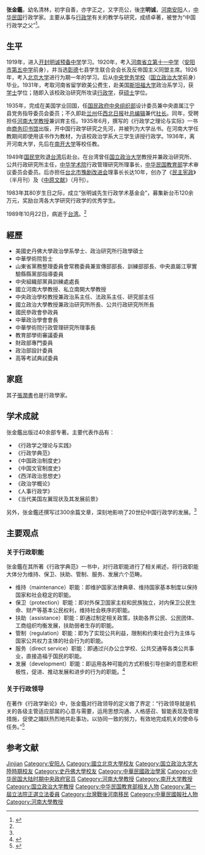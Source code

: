 {{noteTA
|T=zh-hans:张金鉴;zh-hk:張金鑑;zh-tw:張金鑑;
|1=zh-hans:张金鉴;zh-hk:張金鑑;zh-tw:張金鑑;
}}
{{Otheruses|张金鉴}}
{{refimprove|time=2013-11-15T14:57:16+00:00}}
{{Infobox scientist
| name              = 张金鑑
| native_name       = 
| native_name_lang  = 
| image             = 張金鑑.jpg
| image_size        = 
| alt               = 
| caption           = 
| birth_date        = 光緒二十九年十月十七日〔1903年12月5日〕
| birth_place       = {{QING|河南省}}[[彰德府|彰德府]][[安阳縣|安阳縣]]
| death_date        ={{dda|1989|10|22|1903|12|5}}
| death_place       = {{TWN}}
| resting_place     = 
| resting_place_coordinates = <!-- 
                      {{Coord|LAT|LONG|type:landmark|display=inline,title}} -->
| other_names       = 张明诚
| residence         = 
| citizenship       = 
| nationality       = {{ROC}}
| fields            = [[行政学|行政学]]、[[政治学|政治学]]
| workplaces        = [[国民政府中央组织部|国民政府中央组织部]]<br>[[江宁县党务指导委员会|江宁县党务指导委员会]]<br>[[西北日报|西北日报]]社<br>[[河南大学|河南大学]]<br>[[南开大学|南开大学]]<br>[[国立政治大学|国立政治大学]]<br>[[中华学术院|中华学术院]]行政管理研究所<br>[[中华民国教育部|中华民国教育部]]学术审议委员会<br>[[台北市豫剧改进会|台北市豫剧改进会]]
| alma_mater        = [[开封明诚预备中学|开封明诚预备中学]]<br>[[河南省立第十一中学|河南省立第十一中学]]<br>[[北京大学|北京大学]]<br>[[中央党务学校|中央党务学校]]<br>[[斯坦福大学|斯坦福大学]]
| thesis_title      = 
| thesis_url        = 
| thesis_year       = 
| doctoral_advisor  = 
| academic_advisors = 
| doctoral_students = 
| notable_students  = 
| known_for         = 
| author_abbrev_bot = 
| author_abbrev_zoo = 
| influences        = 
| influenced        = 
| awards            = 
| signature         = <!--(filename only)-->
| signature_alt     = 
| website           = <!-- {{URL|www.example.com}} -->
| footnotes         = 
| spouse            = 
| children          = 
}}

'''张金鑑'''{{BD|1903年|12月5日|1989年|10月22日|}}，幼名清林，初字自善，亦字正之，又字亮公，後[[表字|字]]'''明诚'''，[[河南省|河南]][[安阳市|安阳]]人，[[中华民国|中华民国]]行政学家。主要从事与[[行政学|行政学]]有关的教学与研究，成绩卓著，被誉为“中国行政学之父”<ref name="dahe">{{cite news |author= |title=张金鑑：中国行政学之父 |url=http://newpaper.dahe.cn/hnrb/html/2012-08/02/content_758203.htm |format= |work=河南日报 |publisher=河南日报报业集团 |location=郑州 |id= |page=11 |date=2012-08-02 |accessdate=2013-11-15 |language=zh-cn |quote= |archiveurl=https://web.archive.org/web/20160306101433/http://newpaper.dahe.cn/hnrb/html/2012-08/02/content_758203.htm |archivedate=2016-03-06 }}</ref>。

== 生平 ==
1919年，进入[[开封明诚预备中学|开封明诚预备中学]]学习。1920年，考入[[河南省立第十一中学|河南省立第十一中学]]（[[安阳市第五中学|安阳市第五中学]]前身），并当选[[彰德|彰德]]七县学生联合会会长及反帝国主义同盟主席。1926年，考入[[北京大学|北京大学]]进行为期一年的学习。后从[[中央党务学校|中央党务学校]]（[[国立政治大学|国立政治大学]]前身）毕业。1931年，考取河南省留学欧美公费生，赴美国[[斯坦福大学|斯坦福大学]]政治系学习，获[[学士|学士]]学位；随即入该校政治研究所攻读[[行政学|行政学]]，获[[硕士|硕士]]学位。

1935年，完成在美国学业回国，任[[国民政府中央组织部|国民政府中央组织部]]设计委员兼中央直属江宁县党务指导委员会委员；不久即赴[[兰州市|兰州]]任[[西北日报|西北日报]]社[[总编辑|总编辑]]兼代[[社长|社长]]。同年，受聘担任[[河南大学|河南大学]][[教授|教授]]兼训育主任。1935年6月，撰写的《行政学之理论与实际》一书由[[商务印书馆|商务印书馆]]出版，开中国行政学研究之先河，并被列为大学丛书。在河南大学任教期间即使用该书作为教材，为该校政治学系大三学生讲授行政学。1936年，离开河南大学，先后在[[南开大学|南开大学]]等校任教。

1949年[[国民党|国民党]]败退[[台湾|台湾]]后赴台。在台湾曾任[[国立政治大学|国立政治大学]]教授并兼政治研究所、公共行政研究所主任，[[中华学术院|中华学术院]]行政管理研究所理事长，[[中华民国教育部|中华民国教育部]]学术审议委员会委员。后亦担任[[台北市豫剧改进会|台北市豫剧改进会]]理事长长达10年，创办了《[[民主宪政|民主宪政]]》（半月刊）及《[[中原文献|中原文献]]》（月刊）。

1983年其80岁生日之际，成立“张明诚先生行政学术基金会”，募集新台币120余万元，奖励台湾各大学研究行政学的优秀学生。

1989年10月22日，病逝于[[台湾|台湾]]。<ref name="dahe" />
== 經歷 ==
* 美國史丹佛大學政治學系學士、政治研究所行政學碩士
* 中華學術院哲士
* 山東省黨務整理委員會常務委員兼宣傳部部長、訓練部部長、中央直屬江寧實驗縣縣黨部指導委員
* 中央組織部黨員訓練處處長
* 國立河南大學教授、私立南開大學教授
* 中央政治學校教授兼政治系主任、法政系主任、研究部主任
* 國立政治大學教授兼政治研究所所長、公共行政研究所所長
* 國民參政會參政員
* 中華政治學會會長
* 中華學術院行政管理研究所理事長
* 教育部學術審議委員
* 財政部專門委員
* 政治部設計委員
* 高等考試典試委員

== 家庭 ==
其子[[張潤書|張潤書]]也是行政學家。

== 学术成就 ==
张金鑑出版过40余部专著。主要代表作品有：
*《行政学之理论与实践》
*《行政学典范》
*《中国政治制度史》
*《中国文官制度史》
*《西洋政治思想史》
*《政治学概论》
*《人事行政学》
*《当代美国左翼现状及其发展前景》
另外，张金鑑还撰写过300余篇文章，深刻地影响了20世纪中国行政学的发展。<ref name="dahe" />

== 主要观点 ==
=== 关于行政职能 ===
张金鑑在其所著《行政学典范》一书中，对行政职能进行了相关阐述，将行政职能大体分为维持、保卫、扶助、管制、服务、发展六个范畴。
* 维持（maintenance）职能：即维护国家法律典章、维持国家基本制度以保持国家和社会稳定的职能。
* 保卫（protection）职能：即对外保卫国家主权和民族独立，对内保卫公民生命、财产等基本公民权利，维持社会秩序的职能。
* 扶助（assistance）职能：即通过制定相关政策，扶助各界公民、公民团体、工商组织均衡发展，扶助弱者生存的职能。
* 管制（regulation）职能：即为了实现公共利益，限制和约束社会行为主体与国家公共权力主体的社会行为的职能。
* 服务（direct service）职能：即通过兴办公立学校、公共交通等各类公共事业，直接造福于国民的职能。
* 发展（development）职能：即运用各种可能的方式积极引导创新的意愿和积极性，促进、推动发展和进步的行为的职能。<ref>{{cite book |author=张国庆 |authorlink= |title=公共行政学（第三版） |edition= |series= |date=2007-02 |publisher=北京大学出版社 |location=北京 |language=zh-cn |isbn=978-7-301-11524-4 |oclc= |doi= |id= |pages=72-73 |quote= }}</ref>

=== 关于行政领导 ===
在著作《行政学新论》中，张金鑑对行政领导的定义做了界定：“行政领导就是机关的各级主管适应部属的心意与需要，运用思想沟通、人格感召、智能表现及管理措施，促使之踊跃热烈地共赴事功，以协同一致的努力，有效地完成机关的使命与任务。”<ref>{{cite book |author=张国庆 |authorlink= |title=公共行政学（第三版） |edition= |series= |date=2007-02 |publisher=北京大学出版社 |location=北京 |language=zh-cn |isbn=978-7-301-11524-4 |oclc= |doi= |id= |page=135 |quote= }}</ref>

== 参考文献 ==
{{Reflist}}
{{中華民國第四屆國民參政會參政員}}
{{中華民國第一屆立法委員}}
{{authority control}}
{{DEFAULTSORT:Zhang Jinjian}}
[[Category:张姓|Jinjian]]
[[Category:安阳人|Category:安阳人]]
[[Category:國立北京大學校友|Category:國立北京大學校友]]
[[Category:国立政治大学大陸時期校友|Category:国立政治大学大陸時期校友]]
[[Category:史丹佛大學校友|Category:史丹佛大學校友]]
[[Category:中華民國政治學家|Category:中華民國政治學家]]
[[Category:中华民国大陆时期中央政府官员|Category:中华民国大陆时期中央政府官员]]
[[Category:河南大學教授|Category:河南大學教授]]
[[Category:南开大学教授|Category:南开大学教授]]
[[Category:国立政治大学教授|Category:国立政治大学教授]]
[[Category:中华民国教育部相关人物|Category:中华民国教育部相关人物]]
[[Category:第一屆立法院正選立法委員|Category:第一屆立法院正選立法委員]]
[[Category:台灣戰後河南移民|Category:台灣戰後河南移民]]
[[Category:中華民國報社人物|Category:中華民國報社人物]]
[[Category:河南大學教授|Category:河南大學教授]]